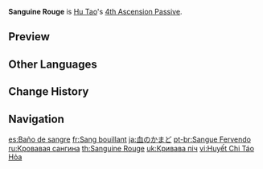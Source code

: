 {{Talent Infobox
|image         = Talent Sanguine Rouge.png
|character     = Hu Tao
|type          = 4th Ascension Passive
|info          = When Hu Tao's HP is equal to or less than 50%, her {{Color|Pyro|Pyro DMG Bonus}} is increased by 33%.
|utility1      = Pyro DMG Bonus
}}
'''Sanguine Rouge''' is [[Hu Tao]]'s [[4th Ascension Passive]].

==Preview==
{{Preview
|file    = Sanguine Rouge Preview
}}

==Other Languages==
{{Other Languages
|en      = Sanguine Rouge
|zhs     = 血之灶火
|zhs_rm  = Xuè zhī Zàohuo
|zht     = 血之灶火
|zht_rm  = Xiě zhī Zàohuo
|zh_tl   = Stove of Blood
|ja      = 血のかまど
|ja_rm   = Chi no Kamado
|ja_tl   = Hearth of Blood
|ko      = 핏빛 분장
|ko_tl   = Blood-red Dress up
|es      = Baño de sangre
|es_tl   = Blood Bath
|fr      = Sang bouillant
|fr_tl   = Boiling Blood
|ru      = Кровавая сангина
|ru_tl   = Bloody Sanguine
|th      = Sanguine Rouge
|vi      = Huyết Chi Táo Hỏa
|vi_tl   = 
|de      = Feuerrote Wangen
|de_tl   = Fiery Red Cheeks
|id      = Sanguine Rouge
|pt      = Sangue Fervendo
|pt_tl   = 
|tr      = Kanlı Canlı
|tr_tl   = Bloody (and) Lively
|it      = Rosso sangue
|it_tl   = Blood Red
}}

==Change History==
{{Change History|1.3}}

==Navigation==
{{Talent Navbox|Hu Tao}}

[[es:Baño de sangre]]
[[fr:Sang bouillant]]
[[ja:血のかまど]]
[[pt-br:Sangue Fervendo]]
[[ru:Кровавая сангина]]
[[th:Sanguine Rouge]]
[[uk:Кривава піч]]
[[vi:Huyết Chi Táo Hỏa]]